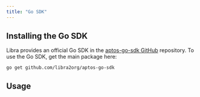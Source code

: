 ```yaml
---
title: "Go SDK"
---
```



## Installing the Go SDK

Libra provides an official Go SDK in
the [aptos-go-sdk GitHub](https://github.com/libra2org/aptos-go-sdk) repository.
To use the Go SDK, get the main package here:

```shellscript
go get github.com/libra2org/aptos-go-sdk
```

## Usage

<CardGrid>
  <LinkCard href="/build/sdks/go-sdk/fetch-data-via-sdk" title="Fetching Data" description="Learn how to fetch data with the Go SDK" />

  <LinkCard href="/build/sdks/go-sdk/building-transactions" title="Submitting Transactions" description="Learn how to submit transactions with the Go SDK" />

  <LinkCard href="/build/sdks/go-sdk/go-examples" title="Examples" description="Explore Go examples provided in the SDK" />
</CardGrid>
